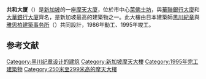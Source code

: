 {{Infobox building
| name               = Republic Plaza
| native_name        = 共和大厦
| image              = Republic Plaza.jpg
| image_size         = 250px
| caption            = 
| alternate_names    = 
| location           = {{SIN}}[[萊佛士坊|萊佛士坊]]9號
| latd               = 1.282778
| longd              = 103.851111
| iso_region         = SG-01
| coordinates_display= title
| start_date         = 1986年 
| completion_date    = 1995年
| building_type      = 商業大廈
| roof               = {{convert|280|m|abbr=on}}
| floor_count        = 66
| floor_area         = {{convert|126200|m2|abbr=on}}
| architect          = [[黑川紀章|黑川紀章]]<br>RSP Architects Planners & Engineers
| structural_engineer= 
| main_contractor    = [[清水建設|清水建設]]
| developer          = [[城市發展|城市發展集團]]
| owner              = [[城市發展|城市發展集團]]
| management         = [[城市發展|城市發展集團]]
| references         = <ref>{{emporis|106403}}</ref><ref>{{skyscraperpage|136}}</ref><ref>{{structurae|s0004255}}</ref>
}}

'''共和大厦'''（{{lang-en|Republic Plaza}}）是[[新加坡|新加坡]]的一座[[摩天大廈|摩天大廈]]，位於市中心[[萊佛士坊|萊佛士坊]]，與[[華聯銀行大廈|華聯銀行大廈]]和[[大華銀行大廈|大華銀行大廈]]齊名，是新加坡最高的建築物之一。此大樓由日本建築師[[黑川紀章|黑川紀章]]與[[雅思柏建築事务所|雅思柏建築事务所]]（{{lang|en|RSP Architects Planners & Engineers}}）共同設計，1986年動工、1995年竣工。

==参考文献==
{{reflist}}
{{Struct-stub}}

{{新加坡摩天大楼}}
[[Category:黑川纪章设计的建筑|Category:黑川纪章设计的建筑]]
[[Category:新加坡摩天大樓|Category:新加坡摩天大樓]]
[[Category:1995年完工建築物|Category:1995年完工建築物]]
[[Category:250米至299米高的摩天大樓|Category:250米至299米高的摩天大樓]]